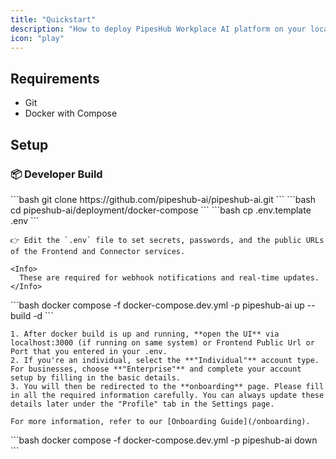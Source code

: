 ```yaml
---
title: "Quickstart"
description: "How to deploy PipesHub Workplace AI platform on your local machine"
icon: "play"
---
```


## Requirements

- Git
- Docker with Compose

## Setup

### 📦 Developer Build

<Steps>
  <Step title="🔁 Clone the repository">
    ```bash
    git clone https://github.com/pipeshub-ai/pipeshub-ai.git
    ```
  </Step>

  <Step title="📁 Navigate to the deployment folder">
    ```bash
    cd pipeshub-ai/deployment/docker-compose
    ```
  </Step>
  
  <Step title="🛠️ Copy and update the environment file">
    ```bash
    cp .env.template .env
    ```

    👉 Edit the `.env` file to set secrets, passwords, and the public URLs of the Frontend and Connector services.

    <Info>
      These are required for webhook notifications and real-time updates.
    </Info>

  </Step>
  <Step title="🚀 Start the development deployment with build">
    ```bash
    docker compose -f docker-compose.dev.yml -p pipeshub-ai up --build -d
    ```
  </Step>
  <Step title="Onboarding Setup">

    1. After docker build is up and running, **open the UI** via localhost:3000 (if running on same system) or Frontend Public Url or Port that you entered in your .env.
    2. If you're an individual, select the **"Individual"** account type. For businesses, choose **"Enterprise"** and complete your account setup by filling in the basic details.
    3. You will then be redirected to the **onboarding** page. Please fill in all the required information carefully. You can always update these details later under the "Profile" tab in the Settings page.

    For more information, refer to our [Onboarding Guide](/onboarding).

  </Step>

  <Step title="🛑 To stop the services">
    ```bash
    docker compose -f docker-compose.dev.yml -p pipeshub-ai down
    ```
  </Step>
</Steps>
